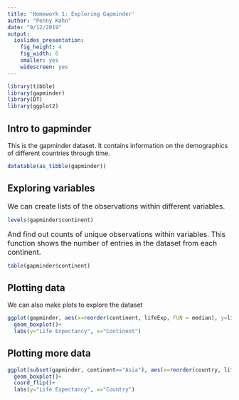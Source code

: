 ```yaml
---
title: 'Homework 1: Exploring Gapminder'
author: "Penny Kahn"
date: "9/12/2019"
output:
  ioslides_presentation:
    fig_height: 4
    fig_width: 6
    smaller: yes
    widescreen: yes
---
```


```r
library(tibble)
library(gapminder)
library(DT)
library(ggplot2)
```

## Intro to gapminder {.smaller}
This is the gapminder dataset. It contains information on the demographics of different countries through time.
```r
datatable(as_tibble(gapminder))
```

## Exploring variables
<font size="3">We can create lists of the observations within different variables.</font>
```r
levels(gapminder$continent)
```
<font size="3">And find out counts of unique observations within variables. This function shows the number of entries in the dataset from each continent.</font>
```r
table(gapminder$continent)
```

## Plotting data {.smaller}
We can also make plots to explore the dataset
```r
ggplot(gapminder, aes(x=reorder(continent, lifeExp, FUN = median), y=lifeExp))+
  geom_boxplot()+
  labs(y="Life Expectancy", x="Continent")
```

## Plotting more data {.smaller}
```r
ggplot(subset(gapminder, continent=="Asia"), aes(x=reorder(country, lifeExp, FUN = median), y=lifeExp))+
  geom_boxplot()+
  coord_flip()+
  labs(y="Life Expectancy", x="Country")
```

